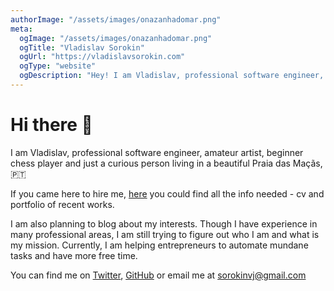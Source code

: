 ```yaml
---
authorImage: "/assets/images/onazanhadomar.png"
meta:
  ogImage: "/assets/images/onazanhadomar.png"
  ogTitle: "Vladislav Sorokin"
  ogUrl: "https://vladislavsorokin.com"
  ogType: "website"
  ogDescription: "Hey! I am Vladislav, professional software engineer, amateur artist, beginner chess player and just a curious person living in a beautiful Praia das Maçãs, 🇵🇹"
---
```


# Hi there 👋

I am Vladislav, professional software engineer, amateur artist,
beginner chess player and just a curious person living in a beautiful
Praia das Maçãs, 🇵🇹

If you came here to hire me, [here](/assets/files/Vladislav_Sorokin_CV.pdf) you could find
all the info needed - cv and portfolio of recent works.

I am also planning to blog about my interests.
Though I have experience in many professional areas, I am still trying to figure out who I am
and what is my mission. Currently, I am helping entrepreneurs to automate mundane
tasks and have more free time.

You can find me on [Twitter](twitter.com/sorokinvj),
[GitHub](github.com/sorokinvj) or email me at <sorokinvj@gmail.com>
